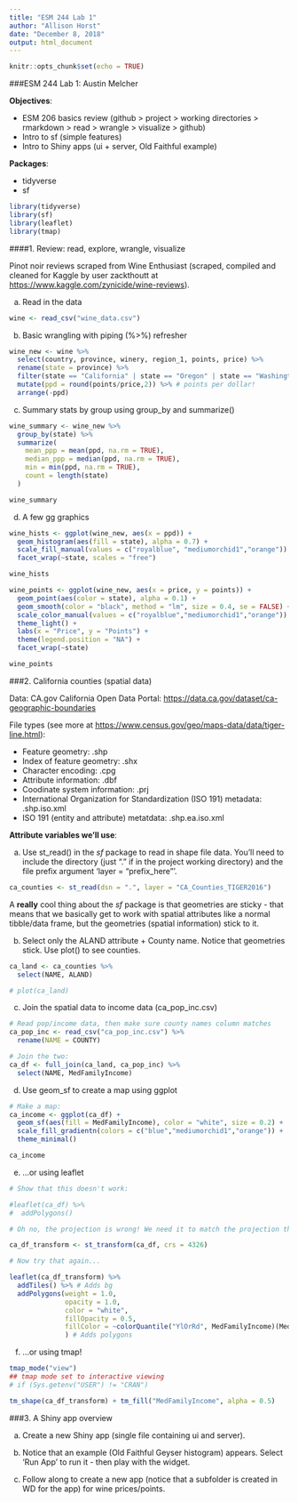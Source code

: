 ```yaml
---
title: "ESM 244 Lab 1"
author: "Allison Horst"
date: "December 8, 2018"
output: html_document
---
```


```r
knitr::opts_chunk$set(echo = TRUE)
```

###ESM 244 Lab 1: Austin Melcher

**Objectives**:

- ESM 206 basics review (github > project > working directories > rmarkdown > read > wrangle > visualize > github)
- Intro to sf (simple features)
- Intro to Shiny apps (ui + server, Old Faithful example)

**Packages**:

- tidyverse
- sf

```r

library(tidyverse)
library(sf)
library(leaflet)
library(tmap)

```

####1. Review: read, explore, wrangle, visualize

Pinot noir reviews scraped from Wine Enthusiast (scraped, compiled and cleaned for Kaggle by user zackthoutt at <https://www.kaggle.com/zynicide/wine-reviews>).

a. Read in the data

```r

wine <- read_csv("wine_data.csv")

```

b. Basic wrangling with piping (%>%) refresher

```r

wine_new <- wine %>% 
  select(country, province, winery, region_1, points, price) %>% 
  rename(state = province) %>% 
  filter(state == "California" | state == "Oregon" | state == "Washington") %>% 
  mutate(ppd = round(points/price,2)) %>% # points per dollar!
  arrange(-ppd) 

```

c. Summary stats by group using group_by and summarize()

```r

wine_summary <- wine_new %>% 
  group_by(state) %>% 
  summarize(
    mean_ppp = mean(ppd, na.rm = TRUE),
    median_ppp = median(ppd, na.rm = TRUE),
    min = min(ppd, na.rm = TRUE),
    count = length(state)
  )

wine_summary

```


d. A few gg graphics

```r

wine_hists <- ggplot(wine_new, aes(x = ppd)) +
  geom_histogram(aes(fill = state), alpha = 0.7) +
  scale_fill_manual(values = c("royalblue", "mediumorchid1","orange")) +
  facet_wrap(~state, scales = "free")

wine_hists

wine_points <- ggplot(wine_new, aes(x = price, y = points)) +
  geom_point(aes(color = state), alpha = 0.1) +
  geom_smooth(color = "black", method = "lm", size = 0.4, se = FALSE) +
  scale_color_manual(values = c("royalblue","mediumorchid1","orange")) +
  theme_light() +
  labs(x = "Price", y = "Points") +
  theme(legend.position = "NA") +
  facet_wrap(~state)

wine_points

```

###2. California counties (spatial data)

Data: CA.gov California Open Data Portal: <https://data.ca.gov/dataset/ca-geographic-boundaries>

File types (see more at <https://www.census.gov/geo/maps-data/data/tiger-line.html>):

- Feature geometry: .shp
- Index of feature geometry: .shx
- Character encoding: .cpg
- Attribute information: .dbf
- Coodinate system information: .prj
- International Organization for Standardization (ISO 191) metadata: .shp.iso.xml
- ISO 191 (entity and attribute) metatdata: .shp.ea.iso.xml

**Attribute variables we'll use**:

a. Use st_read() in the *sf* package to read in shape file data. You'll need to include the directory (just "." if in the project working directory) and the file prefix argument 'layer = "prefix_here"'.

```r

ca_counties <- st_read(dsn = ".", layer = "CA_Counties_TIGER2016")

```

A **really** cool thing about the *sf* package is that geometries are sticky - that means that we basically get to work with spatial attributes like a normal tibble/data frame, but the geometries (spatial information) stick to it. 

b. Select only the ALAND attribute + County name. Notice that geometries stick. Use plot() to see counties. 

```r

ca_land <- ca_counties %>% 
  select(NAME, ALAND)

# plot(ca_land)

```

c. Join the spatial data to income data (ca_pop_inc.csv)

```r

# Read pop/income data, then make sure county names column matches
ca_pop_inc <- read_csv("ca_pop_inc.csv") %>% 
  rename(NAME = COUNTY)

# Join the two: 
ca_df <- full_join(ca_land, ca_pop_inc) %>% 
  select(NAME, MedFamilyIncome)
```

d. Use geom_sf to create a map using ggplot

```r
# Make a map: 
ca_income <- ggplot(ca_df) +
  geom_sf(aes(fill = MedFamilyIncome), color = "white", size = 0.2) +
  scale_fill_gradientn(colors = c("blue","mediumorchid1","orange")) +
  theme_minimal()

ca_income

```

e. ...or using leaflet

```r

# Show that this doesn't work:

#leaflet(ca_df) %>% 
#  addPolygons() 

# Oh no, the projection is wrong! We need it to match the projection that leaflet uses (WGS84)

ca_df_transform <- st_transform(ca_df, crs = 4326)

# Now try that again...

leaflet(ca_df_transform) %>% 
  addTiles() %>% # Adds bg
  addPolygons(weight = 1.0,
              opacity = 1.0,
              color = "white",
              fillOpacity = 0.5,
              fillColor = ~colorQuantile("YlOrRd", MedFamilyIncome)(MedFamilyIncome)
              ) # Adds polygons

```

f. ...or using tmap!

```r
tmap_mode("view")
## tmap mode set to interactive viewing
# if (Sys.getenv("USER") != "CRAN")

tm_shape(ca_df_transform) + tm_fill("MedFamilyIncome", alpha = 0.5)
```

###3. A Shiny app overview

a. Create a new Shiny app (single file containing ui and server). 
b. Notice that an example (Old Faithful Geyser histogram) appears. Select 'Run App' to run it - then play with the widget.

c. Follow along to create a new app (notice that a subfolder is created in WD for the app) for wine prices/points.


